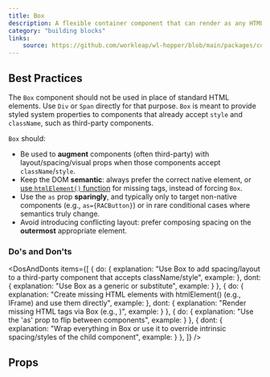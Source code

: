 ```yaml
---
title: Box
description: A flexible container component that can render as any HTML element or React component. Supports all styled system props for consistent spacing, layout, and styling.
category: "building blocks"
links:
    source: https://github.com/workleap/wl-hopper/blob/main/packages/components/src/box/src/Box.tsx
---
```


<Example src="box/docs/preview" isOpen />

## Best Practices

The `Box` component should not be used in place of standard HTML elements. Use `Div` or `Span` directly for that purpose. `Box` is meant to provide styled system properties to components that already accept `style` and `className`, such as third-party components.

`Box` should:

- Be used to **augment** components (often third-party) with layout/spacing/visual props when those components accept `className`/`style`.
- Keep the DOM **semantic**: always prefer the correct native element, or [use `htmlElement()` function](/styled-system/concepts/html-elements) for missing tags, instead of forcing `Box`.
- Use the `as` prop **sparingly**, and typically only to target non-native components (e.g., `as={RACButton}`) or in rare conditional cases where semantics truly change.
- Avoid introducing conflicting layout: prefer composing spacing on the **outermost** appropriate element.

### Do's and Don'ts

<DosAndDonts
    items={[
        {
            do: {
                explanation: "Use Box to add spacing/layout to a third-party component that accepts className/style",
                example: <CodeOnlyExample src="box/docs/dos-and-donts/third-party-do" />
            },
            dont: {
                explanation: "Use Box as a generic <Inline> or <Stack> substitute",
                example: <CodeOnlyExample src="box/docs/dos-and-donts/box-as-inline-dont" />
            }
        },
        {
            do: {
                explanation: "Create missing HTML elements with htmlElement() (e.g., IFrame) and use them directly",
                example: <CodeOnlyExample src="box/docs/dos-and-donts/htmlelement-do" />
            },
            dont: {
                explanation: "Render missing HTML tags via Box (e.g., <Box as='iframe'>)",
                example: <CodeOnlyExample src="box/docs/dos-and-donts/box-as-iframe-dont" />
            }
        },
        {
            do: {
                explanation: "Use the 'as' prop to flip between components",
                example: <CodeOnlyExample src="box/docs/dos-and-donts/as-toggle-do" />
            }
        },
        {
            dont: {
                explanation: "Wrap everything in Box or use it to override intrinsic spacing/styles of the child component",
                example: <CodeOnlyExample src="box/docs/dos-and-donts/overwrap-dont" />
            }
        },
    ]}
/>

## Props

<PropTable component="Box" />
